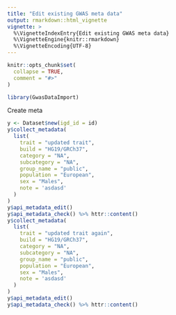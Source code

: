 ```yaml
---
title: "Edit existing GWAS meta data"
output: rmarkdown::html_vignette
vignette: >
  %\VignetteIndexEntry{Edit existing GWAS meta data}
  %\VignetteEngine{knitr::rmarkdown}
  %\VignetteEncoding{UTF-8}
---
```


```r
knitr::opts_chunk$set(
  collapse = TRUE,
  comment = "#>"
)
```

```r
library(GwasDataImport)
```

Create meta

```r
y <- Dataset$new(igd_id = id)
y$collect_metadata(
  list(
    trait = "updated trait",
    build = "HG19/GRCh37",
    category = "NA",
    subcategory = "NA",
    group_name = "public",
    population = "European",
    sex = "Males",
    note = 'asdasd'
  )
)
y$api_metadata_edit()
y$api_metadata_check() %>% httr::content()
y$collect_metadata(
  list(
    trait = "updated trait again",
    build = "HG19/GRCh37",
    category = "NA",
    subcategory = "NA",
    group_name = "public",
    population = "European",
    sex = "Males",
    note = 'asdasd'
  )
)
y$api_metadata_edit()
y$api_metadata_check() %>% httr::content()
```
